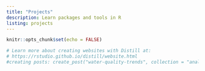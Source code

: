```yaml
---
title: "Projects"
description: Learn packages and tools in R
listing: projects
---
```

  
```r
knitr::opts_chunk$set(echo = FALSE)

# Learn more about creating websites with Distill at:
# https://rstudio.github.io/distill/website.html
#creating posts: create_post("water-quality-trends", collection = "analyses")
```

